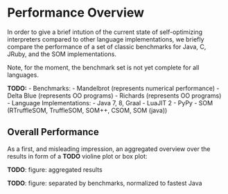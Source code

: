 Performance Overview
====================

In order to give a brief intution of the current state of self-optimizing
interpreters compared to other language implementations, we briefly compare 
the performance of a set of classic benchmarks for Java, C, JRuby, and the SOM
implementations.

Note, for the moment, the benchmark set is not yet complete for all languages.

**TODO:**
 - Benchmarks:
    - Mandelbrot (represents numerical performance)
    - Delta Blue (represents OO programs)
    - Richards   (represents OO programs)
 - Language Implementations:
    - Java 7, 8, Graal
    - LuaJIT 2
    - PyPy
    - SOM (RTruffleSOM, TruffleSOM, SOM++, CSOM, SOM (java))


Overall Performance
-------------------

As a first, and misleading impression, an aggregated overview over the results
in form of a **TODO** violine plot or box plot:

**TODO**: figure: aggregated results

**TODO**: figure: separated by benchmarks, normalized to fastest Java

